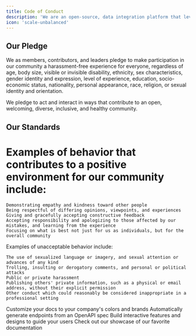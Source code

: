 ```yaml
---
title: Code of Conduct
description: 'We are an open-source, data integration platform that leverages language models for the movement of unstructured data. '
icon: 'scale-unbalanced'
---
```


## Our Pledge

We as members, contributors, and leaders pledge to make participation in our community a harassment-free experience for everyone, regardless of age, body size, visible or invisible disability, ethnicity, sex characteristics, gender identity and expression, level of experience, education, socio-economic status, nationality, personal appearance, race, religion, or sexual identity and orientation.

We pledge to act and interact in ways that contribute to an open, welcoming, diverse, inclusive, and healthy community.

## Our Standards

# Examples of behavior that contributes to a positive environment for our community include:

    Demonstrating empathy and kindness toward other people
    Being respectful of differing opinions, viewpoints, and experiences
    Giving and gracefully accepting constructive feedback
    Accepting responsibility and apologizing to those affected by our mistakes, and learning from the experience
    Focusing on what is best not just for us as individuals, but for the overall community

Examples of unacceptable behavior include:

    The use of sexualized language or imagery, and sexual attention or advances of any kind
    Trolling, insulting or derogatory comments, and personal or political attacks
    Public or private harassment
    Publishing others' private information, such as a physical or email address, without their explicit permission
    Other conduct which could reasonably be considered inappropriate in a professional setting


<CardGroup cols={2}>
  <Card
    title="Customize Style"
    icon="palette"
    href="https://mintlify.com/docs/settings/global"
  >
    Customize your docs to your company's colors and brands
  </Card>
  <Card
    title="Reference APIs"
    icon="code"
    href="https://mintlify.com/docs/api-playground/openapi"
  >
    Automatically generate endpoints from an OpenAPI spec
  </Card>
  <Card
    title="Add Components"
    icon="screwdriver-wrench"
    href="https://mintlify.com/docs/components/accordion"
  >
    Build interactive features and designs to guide your users
  </Card>
  <Card
    title="Get Inspiration"
    icon="stars"
    href="https://mintlify.com/customers"
  >
    Check out our showcase of our favorite documentation
  </Card>
</CardGroup>
